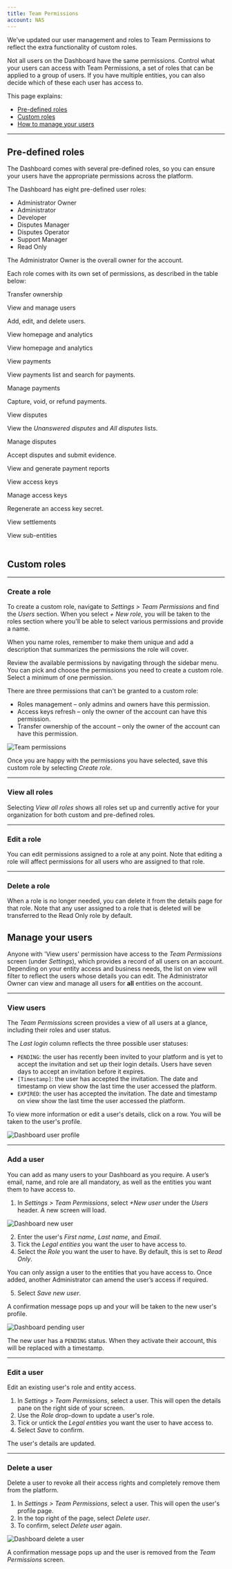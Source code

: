 ```yaml
---
title: Team Permissions
account: NAS
---
```


<TipBox variant="info">

We’ve updated our user management and roles to Team Permissions to reflect the extra functionality of custom roles.

</TipBox>

Not all users on the Dashboard have the same permissions. Control what your users can access with Team Permissions, a set of roles that can be applied to a group of users. If you have multiple entities, you can also decide which of these each user has access to.

This page explains: 
* [Pre-defined roles](#Pre-defined_roles)
* [Custom roles](#Custom_roles)
* [How to manage your users](#Manage_your_users)

---

## Pre-defined roles

The Dashboard comes with several pre-defined roles, so you can ensure your users have the appropriate permissions across the platform. 

The Dashboard has eight pre-defined user roles:

- Administrator Owner
- Administrator
- Developer
- Disputes Manager
- Disputes Operator
- Support Manager
- Read Only

The Administrator Owner is the overall owner for the account. 

Each role comes with its own set of permissions, as described in the table below:

<Table>
<TableHead headers={['Permission','Admini strator owner','Admini strator','Deve loper','Disputes Manager','Disputes Operator','Support Manager','Read only']} sizes={['auto', '12%', '12%', '10%', '12%', '12%', '12%', '10%']}/>
<TableBody>
<TableRow>
<TableCell>

Transfer ownership

</TableCell>
<TableCell>
<TableTicCell type="check" />
</TableCell>
<TableCell>
<TableTicCell type="error" />
</TableCell>
<TableCell>
<TableTicCell type="error" />
</TableCell>
<TableCell>
<TableTicCell type="error" />
</TableCell>
<TableCell>
<TableTicCell type="error" />
</TableCell>
<TableCell>
<TableTicCell type="error" />
</TableCell>
<TableCell>
<TableTicCell type="error" />
</TableCell>
</TableRow>
<TableRow>
<TableCell>

View and manage users

<InfoBox>

Add, edit, and delete users.

</InfoBox>

</TableCell>
<TableCell>
<TableTicCell type="check" />
</TableCell>
<TableCell>
<TableTicCell type="check" />
</TableCell>
<TableCell>
<TableTicCell type="error" />
</TableCell>
<TableCell>
<TableTicCell type="error" />
</TableCell>
<TableCell>
<TableTicCell type="error" />
</TableCell>
<TableCell>
<TableTicCell type="error" />
</TableCell>
<TableCell>
<TableTicCell type="error" />
</TableCell>
</TableRow>
<TableRow>
<TableCell>

View homepage and analytics

</TableCell>
<TableCell>
<TableTicCell type="check" />
</TableCell>
<TableCell>
<TableTicCell type="check" />
</TableCell>
<TableCell>
<TableTicCell type="check" />
</TableCell>
<TableCell>
<TableTicCell type="check" />
</TableCell>
<TableCell>
<TableTicCell type="error" />
</TableCell>
<TableCell>
<TableTicCell type="check" />
</TableCell>
<TableCell>
<TableTicCell type="check" />
</TableCell>
</TableRow>
<TableRow>
<TableCell>

View homepage and analytics

</TableCell>
<TableCell>
<TableTicCell type="check" />
</TableCell>
<TableCell>
<TableTicCell type="check" />
</TableCell>
<TableCell>
<TableTicCell type="check" />
</TableCell>
<TableCell>
<TableTicCell type="check" />
</TableCell>
<TableCell>
<TableTicCell type="error" />
</TableCell>
<TableCell>
<TableTicCell type="check" />
</TableCell>
<TableCell>
<TableTicCell type="check" />
</TableCell>
</TableRow>
<TableRow>
<TableCell>

View payments

<InfoBox>

View payments list and search for payments.

</InfoBox>

</TableCell>
<TableCell>
<TableTicCell type="check" />
</TableCell>
<TableCell>
<TableTicCell type="check" />
</TableCell>
<TableCell>
<TableTicCell type="check" />
</TableCell>
<TableCell>
<TableTicCell type="check" />
</TableCell>
<TableCell>
<TableTicCell type="error" />
</TableCell>
<TableCell>
<TableTicCell type="check" />
</TableCell>
<TableCell>
<TableTicCell type="check" />
</TableCell>
</TableRow>
<TableRow>
<TableCell>

Manage payments

<InfoBox>

Capture, void, or refund payments.

</InfoBox>

</TableCell>
<TableCell>
<TableTicCell type="check" />
</TableCell>
<TableCell>
<TableTicCell type="check" />
</TableCell>
<TableCell>
<TableTicCell type="error" />
</TableCell>
<TableCell>
<TableTicCell type="error" />
</TableCell>
<TableCell>
<TableTicCell type="error" />
</TableCell>
<TableCell>
<TableTicCell type="check" />
</TableCell>
<TableCell>
<TableTicCell type="check" />
</TableCell>
</TableRow>
<TableRow>
<TableCell>

View disputes

<InfoBox>

View the *Unanswered disputes* and *All disputes* lists.

</InfoBox>

</TableCell>
<TableCell>
<TableTicCell type="check" />
</TableCell>
<TableCell>
<TableTicCell type="check" />
</TableCell>
<TableCell>
<TableTicCell type="error" />
</TableCell>
<TableCell>
<TableTicCell type="check" />
</TableCell>
<TableCell>
<TableTicCell type="check" />
</TableCell>
<TableCell>
<TableTicCell type="check" />
</TableCell>
<TableCell>
<TableTicCell type="check" />
</TableCell>
</TableRow>
<TableRow>
<TableCell>

Manage disputes

<InfoBox>

Accept disputes and submit evidence.

</InfoBox>

</TableCell>
<TableCell>
<TableTicCell type="check" />
</TableCell>
<TableCell>
<TableTicCell type="check" />
</TableCell>
<TableCell>
<TableTicCell type="error" />
</TableCell>
<TableCell>
<TableTicCell type="check" />
</TableCell>
<TableCell>
<TableTicCell type="check" />
</TableCell>
<TableCell>
<TableTicCell type="check" />
</TableCell>
<TableCell>
<TableTicCell type="error" />
</TableCell>
</TableRow>
<TableRow>
<TableCell>

View and generate payment reports

</TableCell>
<TableCell>
<TableTicCell type="check" />
</TableCell>
<TableCell>
<TableTicCell type="check" />
</TableCell>
<TableCell>
<TableTicCell type="check" />
</TableCell>
<TableCell>
<TableTicCell type="check" />
</TableCell>
<TableCell>
<TableTicCell type="error" />
</TableCell>
<TableCell>
<TableTicCell type="check" />
</TableCell>
<TableCell>
<TableTicCell type="check" />
</TableCell>
</TableRow>
<TableRow>
<TableCell>

View access keys

</TableCell>
<TableCell>
<TableTicCell type="check" />
</TableCell>
<TableCell>
<TableTicCell type="check" />
</TableCell>
<TableCell>
<TableTicCell type="check" />
</TableCell>
<TableCell>
<TableTicCell type="error" />
</TableCell>
<TableCell>
<TableTicCell type="error" />
</TableCell>
<TableCell>
<TableTicCell type="error" />
</TableCell>
<TableCell>
<TableTicCell type="error" />
</TableCell>
</TableRow>
<TableRow>
<TableCell>

Manage access keys

<InfoBox>

Regenerate an access key secret.

</InfoBox>

</TableCell>
<TableCell>
<TableTicCell type="check" />
</TableCell>
<TableCell>
<TableTicCell type="error" />
</TableCell>
<TableCell>
<TableTicCell type="error" />
</TableCell>
<TableCell>
<TableTicCell type="error" />
</TableCell>
<TableCell>
<TableTicCell type="error" />
</TableCell>
<TableCell>
<TableTicCell type="error" />
</TableCell>
<TableCell>
<TableTicCell type="error" />
</TableCell>
</TableRow>
<TableRow>
<TableCell>

View settlements

</TableCell>
<TableCell>
<TableTicCell type="check" />
</TableCell>
<TableCell>
<TableTicCell type="check" />
</TableCell>
<TableCell>
<TableTicCell type="error" />
</TableCell>
<TableCell>
<TableTicCell type="error" />
</TableCell>
<TableCell>
<TableTicCell type="error" />
</TableCell>
<TableCell>
<TableTicCell type="check" />
</TableCell>
<TableCell>
<TableTicCell type="error" />
</TableCell>
</TableRow>
<TableRow>
<TableCell>

View sub-entities

</TableCell>
<TableCell>
<TableTicCell type="check" />
</TableCell>
<TableCell>
<TableTicCell type="check" />
</TableCell>
<TableCell>
<TableTicCell type="error" />
</TableCell>
<TableCell>
<TableTicCell type="check" />
</TableCell>
<TableCell>
<TableTicCell type="error" />
</TableCell>
<TableCell>
<TableTicCell type="check" />
</TableCell>
<TableCell>
<TableTicCell type="check" />
</TableCell>
</TableRow>
</TableBody>
</Table>

## Custom roles

---

### Create a role

To create a custom role, navigate to _Settings > Team Permissions_ and find the _Users_ section. When you select _+ New role_, you will be taken to the roles section where you'll be able to select various permissions and provide a name. 

<TipBox>

When you name roles, remember to make them unique and add a description that summarizes the permissions the role will cover.

</TipBox>

Review the available permissions by navigating through the sidebar menu. You can pick and choose the permissions you need to create a custom role. Select a minimum of one permission. 

<TipBox variant="note">

There are three permissions that can't be granted to a custom role: 

* Roles management – only admins and owners have this permission.
* Access keys refresh – only the owner of the account can have this permission.
* Transfer ownership of the account – only the owner of the account can have this permission.

</TipBox>

<img src="/NAS/Dashboard/Team_Permissions/TeamPermissions.png"  alt="Team permissions"/>

Once you are happy with the permissions you have selected, save this custom role by selecting _Create role_.

---

### View all roles

Selecting _View all roles_ shows all roles set up and currently active for your organization for both custom and pre-defined roles.

---

### Edit a role

You can edit permissions assigned to a role at any point. Note that editing a role will affect permissions for all users who are assigned to that role.

---

### Delete a role

When a role is no longer needed, you can delete it from the details page for that role. Note that any user assigned to a role that is deleted will be transferred to the Read Only role by default.

## Manage your users

Anyone with 'View users' permission have access to the _Team Permissions_ screen (under _Settings_), which provides a record of all users on an account. Depending on your entity access and business needs, the list on view will filter to reflect the users whose details you can edit. The Administrator Owner can view and manage all users for **all** entities on the account. 

---

### View users

The _Team Permissions_ screen provides a view of all users at a glance, including their roles and user status.

The _Last login_ column reflects the three possible user statuses:

- `PENDING`: the user has recently been invited to your platform and is yet to accept the invitation and set up their login details. Users have seven days to accept an invitation before it expires.
- `[Timestamp]`: the user has accepted the invitation. The date and timestamp on view show the last time the user accessed the platform. 
- `EXPIRED`: the user has accepted the invitation. The date and timestamp on view show the last time the user accessed the platform. 

To view more information or edit a user's details, click on a row. You will be taken to the user's profile.

<img src="/NAS/Dashboard/Team_Permissions/user-profile.png"  alt="Dashboard user profile"/>

---

### Add a user

You can add as many users to your Dashboard as you require. A user’s email, name, and role are all mandatory, as well as the entities you want them to have access to.

1. In _Settings > Team Permissions_, select _+New user_ under the _Users_ header. A new screen will load.

<img src="/NAS/Dashboard/Team_Permissions/new-user.png"  alt="Dashboard new user"/>

2. Enter the user's _First name_, _Last name_, and _Email_. 
3. Tick the _Legal entities_ you want the user to have access to.
4. Select the _Role_ you want the user to have. By default, this is set to _Read Only_.

<TipBox variant='note'>

You can only assign a user to the entities that you have access to. Once added, another Administrator can amend the user’s access if required.

</TipBox>

5. Select _Save new user_.

A confirmation message pops up and your will be taken to the new user's profile.

<img src="/NAS/Dashboard/Team_Permissions/pending_user.png"  alt="Dashboard pending user"/>

<TipBox>

The new user has a `PENDING` status. When they activate their account, this will be replaced with a timestamp.

</TipBox>

---

### Edit a user

Edit an existing user's role and entity access.

1. In _Settings > Team Permissions_, select a user. This will open the details pane on the right side of your screen.
2. Use the _Role_ drop-down to update a user's role.
3. Tick or untick the _Legal entities_ you want the user to have access to.
4. Select _Save_ to confirm.

The user's details are updated.

---

### Delete a user

Delete a user to revoke all their access rights and completely remove them from the platform.

1. In _Settings > Team Permissions_, select a user. This will open the user's profile page.
2. In the top right of the page, select _Delete user_.
3. To confirm, select _Delete user_ again.

<img src="/NAS/Dashboard/Team_Permissions/delete_user.png"  alt="Dashboard delete a user" />

A confirmation message pops up and the user is removed from the _Team Permissions_ screen.

<!-- ### Transfer ownership to another user

If you are the Administrator Owner, you can transfer the ownership of the entire account over to another user—as long as they are an Administrator.

<TipBox variant='note'>

Transferring ownership to another user grants them access to all the entities on the account.

</TipBox>

1. In _Settings > Team Permissions_, select a user. This will open the user's profile.
2. In the top right of the page, select _Transfer ownership_. Note that this button is only visible to the Administrator Owner. 
3. Enter your password.
4. To confirm, select _Transfer ownership_ again. A confirmation messages pops up. The chosen user's role is updated to Administrator Owner (`Owner`). Your role is updated to Administrator (`Admin`). 
 -->





